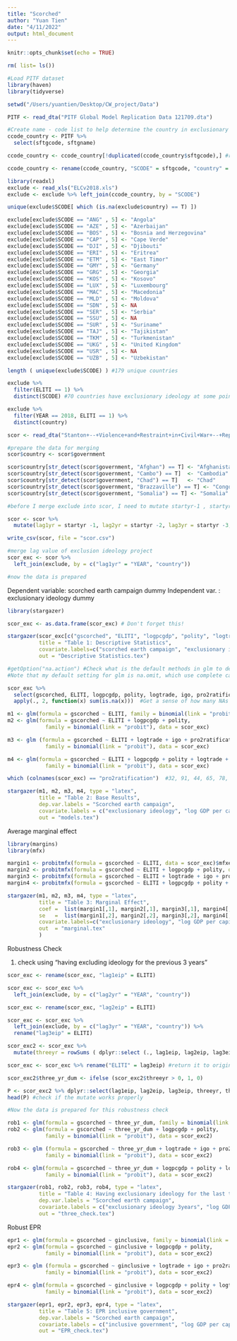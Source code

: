 ```yaml
---
title: "Scorched"
author: "Yuan Tien"
date: "4/11/2022"
output: html_document
---
```


```r
knitr::opts_chunk$set(echo = TRUE)
```

```r
rm( list= ls())

#Load PITF dataset
library(haven)
library(tidyverse)

setwd("/Users/yuantien/Desktop/CW_project/Data")

PITF <- read_dta("PITF Global Model Replication Data 121709.dta")

#Create name - code list to help determine the country in exclusionary ideology dataset
ccode_country <- PITF %>%
  select(sftgcode, sftgname)

ccode_country <- ccode_country[!duplicated(ccode_country$sftgcode),] #remove duplicate

ccode_country <- rename(ccode_country, "SCODE" = sftgcode, "country" = sftgname) 
```


```r
library(readxl)
exclude <- read_xls("ELCv2018.xls")
exclude <- exclude %>% left_join(ccode_country, by = "SCODE")

unique(exclude$SCODE[ which (is.na(exclude$country) == T) ])

exclude[exclude$SCODE == "ANG" , 5] <- "Angola"
exclude[exclude$SCODE == "AZE" , 5] <- "Azerbaijan"
exclude[exclude$SCODE == "BOS" , 5] <- "Bosnia and Herzegovina"
exclude[exclude$SCODE == "CAP" , 5] <- "Cape Verde"
exclude[exclude$SCODE == "DJI" , 5] <- "Djibouti"
exclude[exclude$SCODE == "ERI" , 5] <- "Eritrea"
exclude[exclude$SCODE == "ETM" , 5] <- "East Timor"
exclude[exclude$SCODE == "GMY" , 5] <- "Germany"
exclude[exclude$SCODE == "GRG" , 5] <- "Georgia"
exclude[exclude$SCODE == "KOS" , 5] <- "Kosovo"
exclude[exclude$SCODE == "LUX" , 5] <- "Luxembourg"
exclude[exclude$SCODE == "MAC" , 5] <- "Macedonia"
exclude[exclude$SCODE == "MLD" , 5] <- "Moldova"
exclude[exclude$SCODE == "SDN" , 5] <- NA
exclude[exclude$SCODE == "SER" , 5] <- "Serbia"
exclude[exclude$SCODE == "SSU" , 5] <- NA
exclude[exclude$SCODE == "SUR" , 5] <- "Suriname"
exclude[exclude$SCODE == "TAJ" , 5] <- "Tajikistan"
exclude[exclude$SCODE == "TKM" , 5] <- "Turkmenistan"
exclude[exclude$SCODE == "UKG" , 5] <- "United Kingdom"
exclude[exclude$SCODE == "USR" , 5] <- NA
exclude[exclude$SCODE == "UZB" , 5] <- "Uzbekistan"
```

```r
length ( unique(exclude$SCODE) ) #179 unique countries

exclude %>%
  filter(ELITI == 1) %>%
  distinct(SCODE) #70 countries have exclusionary ideology at some point of the time 

exclude %>%
  filter(YEAR == 2018, ELITI == 1) %>%
  distinct(country) 

```

```r
scor <- read_dta("Stanton+--+Violence+and+Restraint+in+Civil+War+--+Replication+Data.dta")

#prepare the data for merging
scor$country <- scor$government

scor$country[str_detect(scor$government, "Afghan") == T] <- "Afghanistan"  
scor$country[str_detect(scor$government, "Cambo") == T]  <- "Cambodia"
scor$country[str_detect(scor$government, "Chad") == T]   <- "Chad"
scor$country[str_detect(scor$government, "Brazzaville") == T] <- "Congo-Brazzaville"
scor$country[str_detect(scor$government, "Somalia") == T] <- "Somalia"

#before I merge exclude into scor, I need to mutate startyr-1 , startyr-2, startyr-3, startyr-4, startyr-5 to indicate 5 year time in which the gov could have exclusionary ideology. Later, I shall merge by 5 different year. Lastly, create a dummy indicating "had exclusionary ideology in recent years (5) )

scor <- scor %>%
  mutate(lag1yr = startyr -1, lag2yr = startyr -2, lag3yr = startyr -3, lag4yr = startyr -4, lag5yr = startyr -5) 

write_csv(scor, file = "scor.csv")
```

```r
#merge lag value of exclusion ideology project
scor_exc <- scor %>%
  left_join(exclude, by = c("lag1yr" = "YEAR", "country")) 

#now the data is prepared
```

Dependent variable: scorched earth campaign dummy
Independent var.  : exclusionary ideology dummy

```r
library(stargazer)

scor_exc <- as.data.frame(scor_exc) # Don't forget this!

stargazer(scor_exc[c("gscorched", "ELITI", "logpcgdp", "polity", "logtrade", "igo", "pro2ratification")], type = "latex", digits = 2, 
          title = "Table 1: Descriptive Statistics",
          covariate.labels=c("scorched earth campaign", "exclusionary ideology", "log GDP per capita", "polity score", "log trade involvement", "number of IGO joined", "ratification of Additional Protocol(II)"),
          out = "Descriptive Statistics.tex")

```


```r
#getOption("na.action") #Check what is the default methods in glm to deal with NA
#Note that my default setting for glm is na.omit, which use complete cases only. 

scor_exc %>%
  select(gscorched, ELITI, logpcgdp, polity, logtrade, igo, pro2ratification, g5massacre) %>%
  apply(., 2, function(x) sum(is.na(x)))  #Get a sense of how many NAs are in the variables

m1 <- glm(formula = gscorched ~ ELITI, family = binomial(link = "probit"), data = scor_exc)
m2 <- glm(formula = gscorched ~ ELITI + logpcgdp + polity, 
            family = binomial(link = "probit"), data = scor_exc)

m3 <- glm (formula = gscorched ~ ELITI + logtrade + igo + pro2ratification, 
            family = binomial(link = "probit"), data = scor_exc)

m4 <- glm(formula = gscorched ~ ELITI + logpcgdp + polity + logtrade + igo + pro2ratification, 
            family = binomial(link = "probit"), data = scor_exc)

which (colnames(scor_exc) == "pro2ratification")  #32, 91, 44, 65, 78, 79, 81)

stargazer(m1, m2, m3, m4, type = "latex", 
          title = "Table 2: Base Results",
          dep.var.labels = "Scorched earth campaign",
          covariate.labels = c("exclusionary ideology", "log GDP per capita", "polity score", "log trade involvement", "number of IGO joined", "ratification of Additional Protocol(II)"),
          out = "models.tex")
```

Average marginal effect

```r
library(margins)
library(mfx)

margin1 <- probitmfx(formula = gscorched ~ ELITI, data = scor_exc)$mfxest
margin2 <- probitmfx(formula = gscorched ~ ELITI + logpcgdp + polity, data = scor_exc)$mfxest
margin3 <- probitmfx(formula = gscorched ~ ELITI + logtrade + igo + pro2ratification, data = scor_exc)$mfxest
margin4 <- probitmfx(formula = gscorched ~ ELITI + logpcgdp + polity + logtrade + igo + pro2ratification, data = scor_exc)$mfxest

stargazer(m1, m2, m3, m4, type = "latex",
          title = "Table 3: Marginal Effect",
          coef =  list(margin1[,1], margin2[,1], margin3[,1], margin4[,1]), 
          se   =  list(margin1[,2], margin2[,2], margin3[,2], margin4[,2]),
          covariate.labels=c("exclusionary ideology", "log GDP per capita", "polity score", "log trade involvement", "number of IGO joined", "ratification of Additional Protocol(II)"),
          out  = "marginal.tex"
          )

```

Robustness Check 

1. check using "having excluding ideology for the previous 3 years"
```r
scor_exc <- rename(scor_exc, "lag1eip" = ELITI)

scor_exc <- scor_exc %>%
  left_join(exclude, by = c("lag2yr" = "YEAR", "country")) 

scor_exc <- rename(scor_exc, "lag2eip" = ELITI)

scor_exc <- scor_exc %>%
  left_join(exclude, by = c("lag3yr" = "YEAR", "country")) %>%
  rename("lag3eip" = ELITI)

scor_exc2 <- scor_exc %>%
  mutate(threeyr = rowSums ( dplyr::select (., lag1eip, lag2eip, lag3eip), na.rm = TRUE)) 

scor_exc <- scor_exc %>% rename("ELITI" = lag3eip) #return it to original name

scor_exc2$three_yr_dum <- ifelse (scor_exc2$threeyr > 0, 1, 0)

P <- scor_exc2 %>% dplyr::select(lag1eip, lag2eip, lag3eip, threeyr, three_yr_dum)
head(P) #check if the mutate works properly

#Now the data is prepared for this robustness check
```

```r
rob1 <- glm(formula = gscorched ~ three_yr_dum, family = binomial(link = "probit"), data = scor_exc2)
rob2 <- glm(formula = gscorched ~ three_yr_dum + logpcgdp + polity, 
            family = binomial(link = "probit"), data = scor_exc2)

rob3 <- glm (formula = gscorched ~ three_yr_dum + logtrade + igo + pro2ratification, 
            family = binomial(link = "probit"), data = scor_exc2)

rob4 <- glm(formula = gscorched ~ three_yr_dum + logpcgdp + polity + logtrade + igo + pro2ratification, 
            family = binomial(link = "probit"), data = scor_exc2)

stargazer(rob1, rob2, rob3, rob4, type = "latex", 
          title = "Table 4: Having exclusionary ideology for the last three years before conflict onset",
          dep.var.labels = "Scorched earth campaign",
          covariate.labels = c("exclusionary ideology 3years", "log GDP per capita", "polity score", "log trade involvement", "number of IGO joined", "ratification of Additional Protocol(II)"),
          out = "three_check.tex")

```

Robust EPR

```r
epr1 <- glm(formula = gscorched ~ ginclusive, family = binomial(link = "probit"), data = scor_exc2)
epr2 <- glm(formula = gscorched ~ ginclusive + logpcgdp + polity, 
            family = binomial(link = "probit"), data = scor_exc2)

epr3 <- glm (formula = gscorched ~ ginclusive + logtrade + igo + pro2ratification, 
            family = binomial(link = "probit"), data = scor_exc2)

epr4 <- glm(formula = gscorched ~ ginclusive + logpcgdp + polity + logtrade + igo + pro2ratification, 
            family = binomial(link = "probit"), data = scor_exc2)

stargazer(epr1, epr2, epr3, epr4, type = "latex", 
          title = "Table 5: EPR inclusive government",
          dep.var.labels = "Scorched earth campaign",
          covariate.labels = c("inclusive government", "log GDP per capita", "polity score", "log trade involvement", "number of IGO joined", "ratification of Additional Protocol(II)"),
          out = "EPR_check.tex")
```